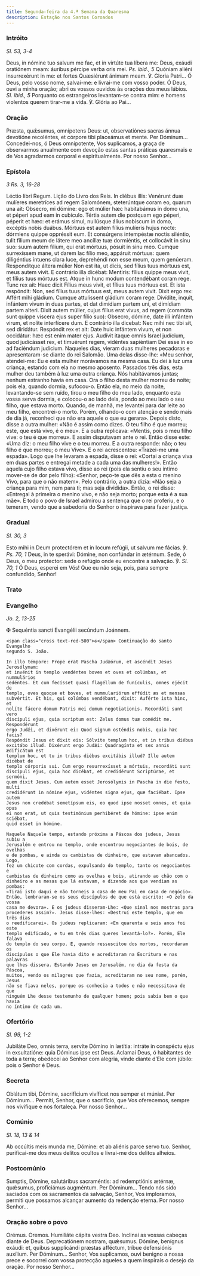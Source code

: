 ```yaml
---
title: Segunda-feira da 4.ª Semana da Quaresma
description: Estação nos Santos Coroados
---
```


### Intróito

<em>Sl. 53, 3-4</em>

<div class="side-by-side not-content">
  <span>
    Deus, in nómine tuo salvum me fac, et in virtúte tua líbera me: Deus, exáudi
    oratiónem meam: áuribus pércipe verba oris mei. <em>Ps. ibid., 5</em>
    Quóniam aliéni insurrexérunt in me: et fortes Quæsiérunt ánimam meam. ℣. Gloria
    Patri... Ó Deus, pelo vosso nome, salvai-me: e livrai-me com vosso poder. Ó Deus,
    ouvi a minha oração; abri os vossos ouvidos às orações dos meus lábios.
    <em>Sl. ibid., 5</em> Porquanto os estrangeiros levantam-se contra mim: e
    homens violentos querem tirar-me a vida. ℣. Glória ao Pai...
  </span>
</div>

### Oração

<div class="side-by-side not-content">
  <span>
    Præsta, quǽsumus, omnípotens Deus: ut, observatiónes sacras ánnua devotióne
    recoléntes, et córpore tibi placeámus et mente. Per Dóminum... Concedei-nos,
    ó Deus omnipotente, Vos suplicamos, a graça de observarmos anualmente com
    devoção estas santas práticas quaresmais e de Vos agradarmos corporal e
    espiritualmente. Por nosso Senhor...
  </span>
</div>

### Epístola

<em>3 Rs. 3, 16-28</em>

<div class="side-by-side not-content">
  <span>Léctio libri Regum.</span>
  <span>Lição do Livro dos Reis.</span>
  <span>
    In diébus illis: Venérunt duæ mulíeres meretríces ad regem Salomónem,
    steterúntque coram eo, quarum una ait: Obsecro, mi dómine: ego et múlier hæc
    habitabámus in domo una, et péperi apud eam in cubículo. Tértia autem die
    postquam ego péperi, péperit et hæc: et erámus simul, nullúsque álius
    nobíscum in domo, excéptis nobis duábus. Mórtuus est autem fílius mulíeris
    hujus nocte: dórmiens quippe oppréssit eum. Et consúrgens intempéstæ noctis
    siléntio, tulit fílium meum de látere meo ancíllæ tuæ dormiéntis, et
    collocávit in sinu suo: suum autem fílium, qui erat mórtuus, pósuit in sinu
    meo. Cumque surrexíssem mane, ut darem lac fílio meo, appáruit mórtuus: quem
    diligéntius íntuens clara luce, deprehéndi non esse meum, quem genúeram.
    Respondítque áltera múlier Non est ita, ut dicis, sed fílius tuus mórtuus
    est, meus autem vivit. E contrário illa dicébat: Mentiris: fílius quippe
    meus vivit, et fílius tuus mórtuus est. Atque in hunc modum contendébant
    coram rege. Tunc rex ait: Haec dicit Fílius meus vivit, et fílius tuus
    mórtuus est. Et ista respóndit: Non, sed fílius tuus mórtuus est, meus autem
    vivit. Dixit ergo rex: Affért mihi gládium. Cumque attulíssent gládium coram
    rege: Divídite, inquit, infántem vivum in duas partes, et dat dimídiam
    partem uni, et dimídiam partem alteri. Dixit autem múlier, cujus fílius erat
    vivus, ad regem (commóta sunt quippe víscera ejus super fílio suo): Obsecro,
    dómine, date illi infántem virum, et nolíte interfícere dum. E contrário
    illa dicebat: Nec mihi nec tibi sit, sed diridátur. Respóndit rex et ait:
    Date huic infántem vivum, et non occidátur: hæc est enim mater ejus. Audívit
    itaque omnis Israel judícium, quod judicásset rex, et timuérunt regem,
    vidéntes sapiéntiam Dei esse in eo ad faciéndum judícium. Naqueles dias,
    vieram duas mulheres pecadoras e apresentaram-se diante do rei Salomão. Uma
    delas disse-lhe: «Meu senhor, atendei-me: Eu e esta mulher morávamos na
    mesma casa. Eu dei à luz uma criança, estando com ela no mesmo aposento.
    Passados três dias, esta mulher deu também à luz uma outra criança. Nós
    habitávamos juntas; nenhum estranho havia em casa. Ora o filho desta mulher
    morreu de noite; pois ela, quando dormia, sufocou-o. Então ela, no meio da
    noite, levantando-se sem ruído, tirou o meu filho do meu lado, enquanto esta
    vossa serva dormia, e colocou-o ao lado dela, pondo ao meu lado o seu filho,
    que estava morto. Quando, de manhã, me levantei para dar leite ao meu filho,
    encontrei-o morto. Porém, olhando-o com atenção e sendo mais de dia já,
    reconheci que não era aquele o que eu gerara». Depois disto, disse a outra
    mulher: «Não é assim como dizes. O teu filho é que morreu; este, que está
    vivo, é o meu». E a outra replicava: «Mentis, pois o meu filho vive: o teu é
    que morreu». E assim disputavam ante o rei. Então disse este: «Uma diz: o
    meu filho vive e o teu morreu. E a outra responde: não; o teu filho é que
    morreu; o meu Vive». E o rei acrescentou: «Trazei-me uma espada». Logo que
    lhe levaram a espada, disse o rei: «Cortai a criança viva em duas partes e
    entregai metade a cada uma das mulheres!». Então aquela cujo filho estava
    vivo, disse ao rei (pois ela sentiu o seu íntimo mover-se de dor pelo
    filho): «Senhor, peço-te que dês a esta o menino Vivo, para que o não
    matem». Pelo contrário, a outra dizia: «Não seja a criança para mim, nem
    para ti; mas seja dividida». Então, o rei disse: «Entregai à primeira o
    menino vivo, e não seja morto; porque esta é a sua mãe». E todo o povo de
    Israel admirou a sentença que o rei proferiu, e o temeram, vendo que a
    sabedoria do Senhor o inspirava para fazer justiça.
  </span>
</div>

### Gradual

<em>Sl. 30, 3</em>

<div class="side-by-side not-content">
  <span>
    Esto mihi in Deum protectórem et in locum refúgii, ut salvum me fácias. ℣.
    <em>Ps. 70, 1</em> Deus, in te sperávi: Dómine, non confúndar in ætérnum. Sede,
    ó Deus, o meu protector: sede o refúgio onde eu encontre a salvação. ℣. <em>
      Sl. 70, 1
    </em> Ó Deus, esperei em Vós! Que eu não seja, pois, para sempre confundido,
    Senhor!
  </span>
</div>

### Trato


<LinkCard
  href="/missal/quaresma/quartacinzas#trato"
  title="Trato Quarta-feira de Cinzas"
/>

### Evangelho

<em>Jo. 2, 13-25</em>

<div class="side-by-side not-content">
    <span class="cross text-red-500">✠</span> Sequéntia sancti Evangélii
    secúndum Joánnem.
 
    <span class="cross text-red-500">✠</span> Continuação do santo Evangelho
    segundo S. João.
 
    In illo témpore: Prope erat Pascha Judæórum, et ascéndit Jesus Jerosólymam:
    et invénit in templo vendéntes boves et oves et colúmbas, et nummulários
    sedéntes. Et cum fecísset quasi flagéllum de funículis, omnes ejécit de
    templo, oves quoque et boves, et nummulariórum effúdit æs et mensas
    subvértit. Et his, qui colúmbas vendébant, dixit: Auférte ista hinc, et
    nolíte fácere domum Patris mei domum negotiationis. Recordáti sunt vero
    discipuli ejus, quia scriptum est: Zelus domus tuæ comédit me. Respondérunt
    ergo Judǽi, et dixérunt ei: Quod signum osténdis nobis, quia hæc facis?
    Respóndit Jesus et dixit eis: Sólvite templum hoc, et in tribus diébus
    excitábo illud. Dixérunt ergo Judǽi: Quadragínta et sex annis ædificátum est
    templum hoc, et tu in tribus diébus excitábis illud? Ille autem dicébat de
    templo córporis sui. Cum ergo resurrexísset a mórtuis, recordáti sunt
    discípuli ejus, quia hoc dicébat, et credidérunt Scriptúrae, et sermóni,
    quem dixit Jesus. Cum autem esset Jerosólymis in Pascha in die festo, multi
    credidérunt in nómine ejus, vidéntes signa ejus, quæ faciébat. Ipse autem
    Jesus non credébat semetípsum eis, eo quod ipse nosset omnes, et quia opus
    ei non erat, ut quis testimónium perhibéret de hómine: ipse enim sciébat,
    quid esset in hómine.
 
    Naquele Naquele tempo, estando próxima a Páscoa dos judeus, Jesus subiu a
    Jerusalém e entrou no templo, onde encontrou negociantes de bois, de ovelhas
    e de pombas, e ainda os cambistas de dinheiro, que estavam abancados. Logo,
    fez um chicote com cordas, expulsando do templo, tanto os negociantes e
    cambistas de dinheiro como as ovelhas e bois, atirando ao chão com o
    dinheiro e as mesas que lá estavam, e dizendo aos que vendiam as pombas:
    «Tirai isto daqui e não torneis a casa de meu Pai em casa de negócio».
    Então, lembraram-se os seus discípulos de que está escrito: «O zelo da vossa
    casa me devora». E os judeus disseram-Lhe: «Que sinal nos mostras para
    procederes assim?». Jesus disse-lhes: «Destruí este templo, que em três dias
    o reedificarei». Os judeus replicaram: «Em quarenta e seis anos foi este
    templo edificado, e tu em três dias queres levantá-lo?». Porém, Ele falava
    do templo do seu corpo. E, quando ressuscitou dos mortos, recordaram os
    discípulos o que Ele havia dito e acreditaram na Escritura e nas palavras
    que lhes dissera. Estando Jesus em Jerusalém, no dia da festa da Páscoa,
    muitos, vendo os milagres que fazia, acreditaram no seu nome, porém, Jesus
    não se fiava neles, porque os conhecia a todos e não necessitava de que
    ninguém Lhe desse testemunho de qualquer homem; pois sabia bem o que havia
    no íntimo de cada um.
  </span>
</div>

### Ofertório

<em>Sl. 99, 1-2</em>

<div class="side-by-side not-content">
  <span>
    Jubiláte Deo, omnis terra, servíte Dómino in lætítia: intráte in conspéctu
    ejus in exsultatióne: quia Dóminus ipse est Deus. Aclamai Deus, ó habitantes
    de toda a terra; obedecei ao Senhor com alegria, vinde diante d’Ele com
    júbilo: pois o Senhor é Deus.
  </span>
</div>

### Secreta

<div class="side-by-side not-content">
  <span>
    Oblátum tibi, Dómine, sacrifícium vivíficet nos semper et múniat. Per
    Dóminum... Permiti, Senhor, que o sacrifício, que Vos oferecemos, sempre nos
    vivifique e nos fortaleça. Por nosso Senhor...
  </span>
</div>

### Comúnio

<em>Sl. 18, 13 & 14</em>

<div class="side-by-side not-content">
  <span>Ab occúltis meis munda me, Dómine: et ab aliénis parce servo tuo.</span>
  <span>
    Senhor, purificai-me dos meus delitos ocultos e livrai-me dos delitos
    alheios.
  </span>
</div>

### Postcomúnio

<div class="side-by-side not-content">
  <span>
    Sumptis, Dómine, salutáribus sacraméntis: ad redemptiónis ætérnæ, quǽsumus,
    proficiámus augméntum. Per Dóminum... Tendo nós sido saciados com os
    sacramentos da salvação, Senhor, Vos imploramos, permiti que possamos
    alcançar aumento da redenção eterna. Por nosso Senhor...
  </span>
</div>

### Oração sobre o povo

<div class="side-by-side not-content">
  <span class="text-red-500 text-center">Orémus.</span>
  <span class="text-red-500 text-center">Oremos.</span>
  <span>Humiliáte cápita vestra Deo.</span>
  <span>Inclinai as vossas cabeças diante de Deus.</span>
  <span>
    Deprecatiónem nostram, quǽsumus. Dómine, benígnus exáudi: et, quibus
    supplicándi præstas afféctum, tríbue defensiónis auxílium. Per Dóminum...
    Senhor, Vos suplicamos, ouvi benigno a nossa prece e socorrei com vossa
    protecção aqueles a quem inspirais o desejo da oração. Por nosso Senhor...
  </span>
</div>
